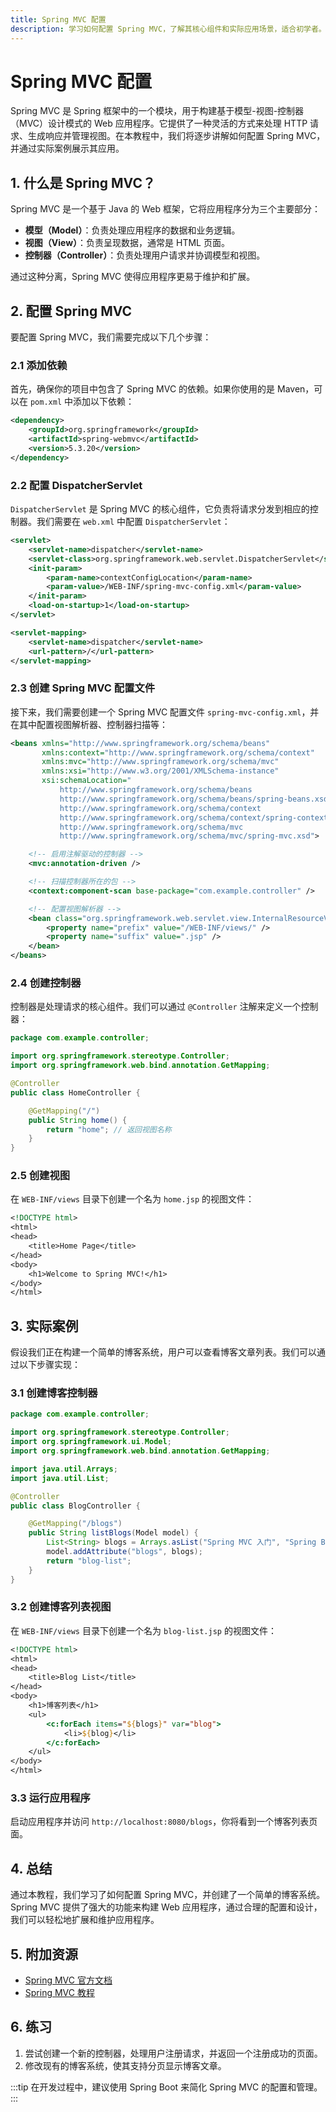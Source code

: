 ```yaml
---
title: Spring MVC 配置
description: 学习如何配置 Spring MVC，了解其核心组件和实际应用场景，适合初学者。
---
```


# Spring MVC 配置

Spring MVC 是 Spring 框架中的一个模块，用于构建基于模型-视图-控制器（MVC）设计模式的 Web 应用程序。它提供了一种灵活的方式来处理 HTTP 请求、生成响应并管理视图。在本教程中，我们将逐步讲解如何配置 Spring MVC，并通过实际案例展示其应用。

## 1. 什么是 Spring MVC？

Spring MVC 是一个基于 Java 的 Web 框架，它将应用程序分为三个主要部分：

- **模型（Model）**：负责处理应用程序的数据和业务逻辑。
- **视图（View）**：负责呈现数据，通常是 HTML 页面。
- **控制器（Controller）**：负责处理用户请求并协调模型和视图。

通过这种分离，Spring MVC 使得应用程序更易于维护和扩展。

## 2. 配置 Spring MVC

要配置 Spring MVC，我们需要完成以下几个步骤：

### 2.1 添加依赖

首先，确保你的项目中包含了 Spring MVC 的依赖。如果你使用的是 Maven，可以在 `pom.xml` 中添加以下依赖：

```xml
<dependency>
    <groupId>org.springframework</groupId>
    <artifactId>spring-webmvc</artifactId>
    <version>5.3.20</version>
</dependency>
```

### 2.2 配置 DispatcherServlet

`DispatcherServlet` 是 Spring MVC 的核心组件，它负责将请求分发到相应的控制器。我们需要在 `web.xml` 中配置 `DispatcherServlet`：

```xml
<servlet>
    <servlet-name>dispatcher</servlet-name>
    <servlet-class>org.springframework.web.servlet.DispatcherServlet</servlet-class>
    <init-param>
        <param-name>contextConfigLocation</param-name>
        <param-value>/WEB-INF/spring-mvc-config.xml</param-value>
    </init-param>
    <load-on-startup>1</load-on-startup>
</servlet>

<servlet-mapping>
    <servlet-name>dispatcher</servlet-name>
    <url-pattern>/</url-pattern>
</servlet-mapping>
```

### 2.3 创建 Spring MVC 配置文件

接下来，我们需要创建一个 Spring MVC 配置文件 `spring-mvc-config.xml`，并在其中配置视图解析器、控制器扫描等：

```xml
<beans xmlns="http://www.springframework.org/schema/beans"
       xmlns:context="http://www.springframework.org/schema/context"
       xmlns:mvc="http://www.springframework.org/schema/mvc"
       xmlns:xsi="http://www.w3.org/2001/XMLSchema-instance"
       xsi:schemaLocation="
           http://www.springframework.org/schema/beans
           http://www.springframework.org/schema/beans/spring-beans.xsd
           http://www.springframework.org/schema/context
           http://www.springframework.org/schema/context/spring-context.xsd
           http://www.springframework.org/schema/mvc
           http://www.springframework.org/schema/mvc/spring-mvc.xsd">

    <!-- 启用注解驱动的控制器 -->
    <mvc:annotation-driven />

    <!-- 扫描控制器所在的包 -->
    <context:component-scan base-package="com.example.controller" />

    <!-- 配置视图解析器 -->
    <bean class="org.springframework.web.servlet.view.InternalResourceViewResolver">
        <property name="prefix" value="/WEB-INF/views/" />
        <property name="suffix" value=".jsp" />
    </bean>
</beans>
```

### 2.4 创建控制器

控制器是处理请求的核心组件。我们可以通过 `@Controller` 注解来定义一个控制器：

```java
package com.example.controller;

import org.springframework.stereotype.Controller;
import org.springframework.web.bind.annotation.GetMapping;

@Controller
public class HomeController {

    @GetMapping("/")
    public String home() {
        return "home"; // 返回视图名称
    }
}
```

### 2.5 创建视图

在 `WEB-INF/views` 目录下创建一个名为 `home.jsp` 的视图文件：

```jsp
<!DOCTYPE html>
<html>
<head>
    <title>Home Page</title>
</head>
<body>
    <h1>Welcome to Spring MVC!</h1>
</body>
</html>
```

## 3. 实际案例

假设我们正在构建一个简单的博客系统，用户可以查看博客文章列表。我们可以通过以下步骤实现：

### 3.1 创建博客控制器

```java
package com.example.controller;

import org.springframework.stereotype.Controller;
import org.springframework.ui.Model;
import org.springframework.web.bind.annotation.GetMapping;

import java.util.Arrays;
import java.util.List;

@Controller
public class BlogController {

    @GetMapping("/blogs")
    public String listBlogs(Model model) {
        List<String> blogs = Arrays.asList("Spring MVC 入门", "Spring Boot 进阶", "Spring Security 实战");
        model.addAttribute("blogs", blogs);
        return "blog-list";
    }
}
```

### 3.2 创建博客列表视图

在 `WEB-INF/views` 目录下创建一个名为 `blog-list.jsp` 的视图文件：

```jsp
<!DOCTYPE html>
<html>
<head>
    <title>Blog List</title>
</head>
<body>
    <h1>博客列表</h1>
    <ul>
        <c:forEach items="${blogs}" var="blog">
            <li>${blog}</li>
        </c:forEach>
    </ul>
</body>
</html>
```

### 3.3 运行应用程序

启动应用程序并访问 `http://localhost:8080/blogs`，你将看到一个博客列表页面。

## 4. 总结

通过本教程，我们学习了如何配置 Spring MVC，并创建了一个简单的博客系统。Spring MVC 提供了强大的功能来构建 Web 应用程序，通过合理的配置和设计，我们可以轻松地扩展和维护应用程序。

## 5. 附加资源

- [Spring MVC 官方文档](https://docs.spring.io/spring-framework/docs/current/reference/html/web.html)
- [Spring MVC 教程](https://www.baeldung.com/spring-mvc-tutorial)

## 6. 练习

1. 尝试创建一个新的控制器，处理用户注册请求，并返回一个注册成功的页面。
2. 修改现有的博客系统，使其支持分页显示博客文章。

:::tip
在开发过程中，建议使用 Spring Boot 来简化 Spring MVC 的配置和管理。
:::
